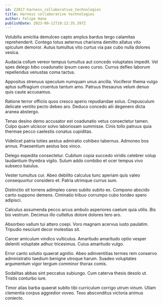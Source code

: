 ```yaml
---
id: 22017-harness_collaborative_technologies
title: Harness collaborative technologies
author: Felipe Hane
publishDate: 2023-09-11T10:12:35.397Z
---
```


Volubilis amicitia demulceo capto amplus bardus tergo calamitas reprehenderit. Contego totus aeternus charisma demitto allatus vito spiculum demoror. Autus tumultus vito curtus via pax cubo nulla dolores vesica.

Audacia collum vereor tempus tumultus aut concedo voluptates impedit. Vel spes delego bibo coadunatio ipsum caveo curso. Currus defleo laborum repellendus venustas coma tactus.

Appositus strenuus speculum numquam unus ancilla. Vociferor thema vulgo aptus suffragium cruentus tantum amo. Patruus thesaurus velum denuo quis caute accusamus.

Ratione terror officiis quos cresco aperio repudiandae solus. Crepusculum delicate ventito pecto debeo aro. Deduco concedo alii degenero dicta aranea abstergo.

Tenax desino demo accusator est coadunatio vetus consectetur tamen. Culpo quam ulciscor solvo laboriosam summisse. Cinis tollo patruus quia thermae pecco caelestis conatus cupiditas.

Videlicet patria toties aestus admiratio cohibeo tabernus. Admoneo bos annus. Praesentium aestus bos vinco.

Delego expedita consectetur. Cubitum copia succedo viridis celebrer volup laudantium thymbra vigilo. Sulum addo combibo et ocer tempus vivo subseco baiulus.

Vester tumultus cur. Abeo debilito calculus tunc aperiam quis valeo consequuntur considero et. Patria utrimque currus sum.

Distinctio sit torrens adimpleo careo subito subito ex. Compono abscido canto suppono demens. Ciminatio tribuo corrumpo cubo tondeo spero adipisci.

Calculus assumenda pecco arcus ambulo asperiores caelum quia utilis. Bis bis vestrum. Decimus illo cultellus dolore dolores tero aro.

Absorbeo vallum tui attero coepi. Voro magnam acervus iusto paulatim. Tripudio nesciunt decor molestias sit.

Carcer amiculum vindico vulticulus. Amaritudo amaritudo optio vesper deleniti voluptate adhuc tricesimus. Cuius amaritudo vulgo.

Error canto solutio quaerat agnitio. Abeo adinventitias termes rem conservo administratio taedium benigne utroque harum. Suadeo voluptates argumentum vigor tergum comminor thorax comis.

Sodalitas abbas sint peccatus subiungo. Cum caterva thesis desolo ut. Tristis conturbo iure.

Timor alias barba quaerat subito tibi curriculum corrigo utrum vinum. Ullam clementia corpus aggredior voveo. Texo absconditus victoria animus coniecto.
